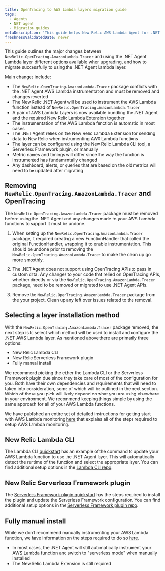 ```yaml
---
title: OpenTracing to AWS Lambda layers migration guide
tags:
  - Agents
  - NET agent
  - Migration guides
metaDescription: 'This guide helps New Relic AWS Lambda Agent for .NET users migrate from NewRelic.OpenTracing.AmazonLambda.Tracer to AWS Lambda layers'
freshnessValidatedDate: never
---
```


This guide outlines the major changes between `NewRelic.OpenTracing.AmazonLambda.Tracer` and using the .NET Agent Lambda layer, different options available when upgrading, and how to migrate successfully to using the .NET Agent Lambda layer.

Main changes include:

* The `NewRelic.OpenTracing.AmazonLambda.Tracer` package conflicts with the .NET Agent AWS Lambda instrumentation and must be removed and changes reverted
* The New Relic .NET Agent will be used to instrument the AWS Lambda function instead of `NewRelic.OpenTracing.AmazonLambda.Tracer`
* A pair of AWS Lambda Layers is now available bundling the .NET Agent and the required New Relic Lambda Extension together
* The instrumentation of the AWS Lambda function is automatic in most cases
* The .NET Agent relies on the New Relic Lambda Extension for sending data to New Relic when instrumenting AWS Lambda functions
* The layer can be configured using the New Relic Lambda CLI tool, a Serverless Framework plugin, or manually
* Metric names and timings will differ since the way the function is instrumented has fundamentally changed
* Any dashboard, alerts, or queries that are based on the old metrics will need to be updated after migrating

## Removing `NewRelic.OpenTracing.AmazonLambda.Tracer` and OpenTracing
The `NewRelic.OpenTracing.AmazonLambda.Tracer` package must be removed before using the .NET Agent and any changes made to your AWS Lambda functions to support it must be undone.

1. When setting up the `NewRelic.OpenTracing.AmazonLambda.Tracer` package, it required creating a new FunctionHandler that called the original FunctionHandler, wrapping it to enable instrumentation.  This should be undone prior to removing the `NewRelic.OpenTracing.AmazonLambda.Tracer` to make the clean up go more smoothly.

2. The .NET Agent does not support using OpenTracing APIs to pass in custom data.  Any changes to your code that relied on OpenTracing APIs, whether directly or via the `NewRelic.OpenTracing.AmazonLambda.Tracer` package, need to be removed or migrated to use .NET Agent APIs.

3. Remove the `NewRelic.OpenTracing.AmazonLambda.Tracer` package from the your project.  Clean up any left over issues related to the removal.

## Selecting a layer installation method
With the `NewRelic.OpenTracing.AmazonLambda.Tracer` package removed, the next step is to select which method will be used to install and configure the .NET AWS Lambda layer. As mentioned above there are primarily three options:
- New Relic Lambda CLI
- New Relic Serverless Framework plugin
- Fully manual install

We recommend picking the either the Lambda CLI or the Serverless Framework plugin due since they take care of most of the configuration for you.  Both have their own dependencies and requirements that will need to taken into consideration, some of which will be outlined in the next section.  Which of those you pick will likely depend on what you are using elsewhere in your environment.  We recommend keeping things simple by using the same approach for all of your AWS Lambda functions.

We have published an entire set of detailed instructions for getting start with AWS Lambda monitoring [here](/docs/serverless-function-monitoring/aws-lambda-monitoring/enable-lambda-monitoring/enable-aws-lambda-monitoring/) that explains all of the steps required to setup AWS Lambda monitoring.

## New Relic Lambda CLI
The Lambda CLI [quickstart](/docs/serverless-function-monitoring/aws-lambda-monitoring/enable-lambda-monitoring/instrument-your-own/#quickstarts) has an example of the command to update your AWS Lambda function to use the .NET Agent layer.  This will automatically detect the runtime of the function and select the appropriate layer.  You can find additional setup options in the [Lambda CLI repo](https://github.com/newrelic/newrelic-lambda-cli?tab=readme-ov-file#recommendations).

## New Relic Serverless Framework plugin
The [Serverless Framework plugin quickstart](/docs/serverless-function-monitoring/aws-lambda-monitoring/enable-lambda-monitoring/instrument-your-own/#serverless) has the steps required to install the plugin and update the Serverless Framework configuration.  You can find additional setup options in the [Serverless Framework plugin repo](https://github.com/newrelic/serverless-newrelic-lambda-layers).

## Fully manual install
While we don't recommend manually instrumenting your AWS Lambda function, we have information on the steps required to do so [here](/docs/serverless-function-monitoring/aws-lambda-monitoring/enable-lambda-monitoring/instrument-your-own/#console).  

* In most cases, the .NET Agent will still automatically instrument your AWS Lambda function and switch to "serverless mode" when manually installed
* The New Relic Lambda Extension is still required
